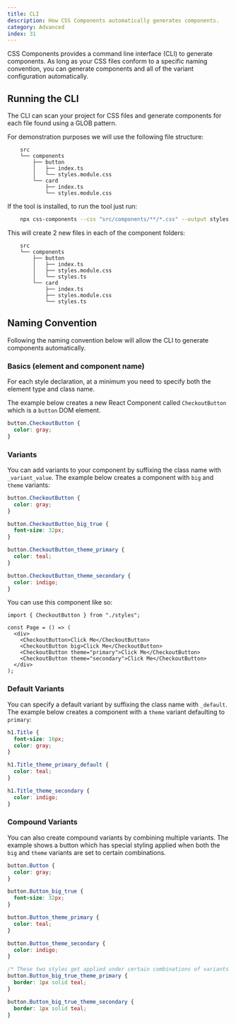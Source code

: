 ```yaml
---
title: CLI
description: How CSS Components automatically generates components.
category: Advanced
index: 31
---
```


CSS Components provides a command line interface (CLI) to generate components. As long as your CSS files conform to a specific naming convention, you can generate components and all of the variant configuration automatically.

## Running the CLI

The CLI can scan your project for CSS files and generate components for each file found using a GLOB pattern.

For demonstration purposes we will use the following file structure:

```tree
    src
    └── components
        ├── button
        │   ├── index.ts
        │   └── styles.module.css
        └── card
            ├── index.ts
            └── styles.module.css
```

If the tool is installed, to run the tool just run:

```bash
    npx css-components --css "src/components/**/*.css" --output styles.ts
```

This will create 2 new files in each of the component folders:

```tree
    src
    └── components
        ├── button
        │   ├── index.ts
        │   ├── styles.module.css
        │   └── styles.ts
        └── card
            ├── index.ts
            ├── styles.module.css
            └── styles.ts
```

## Naming Convention

Following the naming convention below will allow the CLI to generate components automatically.

### Basics (element and component name)

For each style declaration, at a minimum you need to specify both the element type and class name.

The example below creates a new React Component called `CheckoutButton` which is a `button` DOM element.

```css
button.CheckoutButton {
  color: gray;
}
```

### Variants

You can add variants to your component by suffixing the class name with `_variant_value`. The example below creates a component with `big` and `theme` variants:

```css
button.CheckoutButton {
  color: gray;
}

button.CheckoutButton_big_true {
  font-size: 32px;
}

button.CheckoutButton_theme_primary {
  color: teal;
}

button.CheckoutButton_theme_secondary {
  color: indigo;
}
```

You can use this component like so:

```tsx
import { CheckoutButton } from "./styles";

const Page = () => (
  <div>
    <CheckoutButton>Click Me</CheckoutButton>
    <CheckoutButton big>Click Me</CheckoutButton>
    <CheckoutButton theme="primary">Click Me</CheckoutButton>
    <CheckoutButton theme="secondary">Click Me</CheckoutButton>
  </div>
);
```

### Default Variants

You can specify a default variant by suffixing the class name with `_default`. The example below creates a component with a `theme` variant defaulting to `primary`:

```css
h1.Title {
  font-size: 16px;
  color: gray;
}

h1.Title_theme_primary_default {
  color: teal;
}

h1.Title_theme_secondary {
  color: indigo;
}
```

### Compound Variants

You can also create compound variants by combining multiple variants. The example shows a button which has special styling applied when both the `big` and `theme` variants are set to certain combinations.

```css
button.Button {
  color: gray;
}

button.Button_big_true {
  font-size: 32px;
}

button.Button_theme_primary {
  color: teal;
}

button.Button_theme_secondary {
  color: indigo;
}

/* These two styles get applied under certain combinations of variants */
button.Button_big_true_theme_primary {
  border: 1px solid teal;
}

button.Button_big_true_theme_secondary {
  border: 1px solid teal;
}
```
